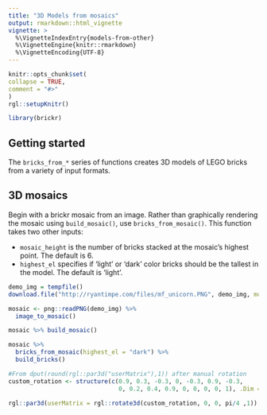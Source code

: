 ---
title: "3D Models from mosaics"
output: rmarkdown::html_vignette
vignette: >
  %\VignetteIndexEntry{models-from-other}
  %\VignetteEngine{knitr::rmarkdown}
  %\VignetteEncoding{UTF-8}
---
  
```{r, include = FALSE}
knitr::opts_chunk$set(
collapse = TRUE,
comment = "#>"
)
rgl::setupKnitr()
```

```{r setup, include = FALSE}
library(brickr)
```

## Getting started

The `bricks_from_*` series of functions creates 3D models of LEGO bricks from a variety of input formats.

## 3D mosaics

Begin with a brickr mosaic from an image. Rather than graphically rendering the mosaic using `build_mosaic()`, use `bricks_from_mosaic()`. This function takes two other inputs:

* `mosaic_height` is the number of bricks stacked at the mosaic's highest point. The default is 6.
* `highest_el` specifies if 'light' or 'dark' color bricks should be the tallest in the model. The default is 'light'. 

```{r bricks_6, rgl=TRUE, dev='png', echo=TRUE, warning=FALSE, message=FALSE, fig.width=4, fig.height=4}
demo_img = tempfile() 
download.file("http://ryantimpe.com/files/mf_unicorn.PNG", demo_img, mode="wb")

mosaic <- png::readPNG(demo_img) %>% 
  image_to_mosaic()

mosaic %>% build_mosaic()
```

```{r bricks_6a, rgl=TRUE, dev='png', echo=TRUE, warning=FALSE, message=FALSE, fig.width=4, fig.height=4}
mosaic %>% 
  bricks_from_mosaic(highest_el = "dark") %>% 
  build_bricks()

#From dput(round(rgl::par3d("userMatrix"),1)) after manual rotation
custom_rotation <- structure(c(0.9, 0.3, -0.3, 0, -0.3, 0.9, -0.3, 
                               0, 0.2, 0.4, 0.9, 0, 0, 0, 0, 1), .Dim = c(4L, 4L))

rgl::par3d(userMatrix = rgl::rotate3d(custom_rotation, 0, 0, pi/4 ,1))
```
